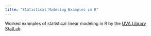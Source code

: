 ```yaml
---
title: "Statistical Modeling Examples in R"
---
```


Worked examples of statistical linear modeling in R by the [UVA Library StatLab](https://library.virginia.edu/data/statlab).

